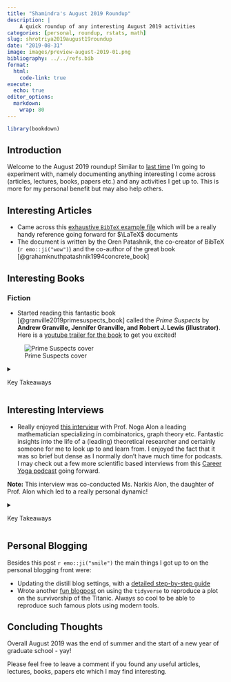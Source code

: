 ```yaml
---
title: "Shamindra's August 2019 Roundup"
description: |
    A quick roundup of any interesting August 2019 activities
categories: [personal, roundup, rstats, math]
slug: shrotriya2019august19roundup
date: "2019-08-31"
image: images/preview-august-2019-01.png
bibliography: ../../refs.bib
format: 
  html:
    code-link: true
execute:
  echo: true
editor_options: 
  markdown: 
    wrap: 80
---
```


```r
library(bookdown)
```

## Introduction

Welcome to the August 2019 roundup! Similar to [last
time](https://www.shamindras.com/posts/2019-07-30-shrotriya2019july19roundup/){target="_blank"}
I'm going to experiment with, namely documenting anything interesting I come
across (articles, lectures, books, papers etc.) and any activities I get up to.
This is more for my personal benefit but may also help others.

## Interesting Articles

-   Came across this [exhaustive `BibTeX` example
    file](http://mirrors.concertpass.com/tex-archive/biblio/bibtex/base/xampl.bib){target="_blank"}
    which will be a really handy reference going forward for $\LaTeX$ documents
-   The document is written by the Oren Patashnik, the co-creator of BibTeX
    (`r emo::ji("wow")`) and the co-author of the great book
    [@grahamknuthpatashnik1994concrete_book]

## Interesting Books

### Fiction

-   Started reading this fantastic book [@granville2019primesuspects_book]
    called the *Prime Suspects* by **Andrew Granville, Jennifer Granville, and
    Robert J. Lewis (illustrator)**. Here is a [youtube trailer for the
    book](https://www.youtube.com/watch?v=82c2HDp-ntg&feature=youtu.be){target="_blank"}
    to get you excited!

<aside>

![Prime Suspects cover](images/prime-suspects-book.png){#main-src-cover
fig-alt="Image of the cover of the book \"Prime Suspects\" by Granville et. al."
fig-align="center"}

</aside>

<details>

<summary>

Key Takeaways

</summary>

-   This is essentially an introduction to analytic number theory disguised as a
    fast-moving graphic novel murder mystery
-   For any mathematics fans (who isn't though?) there are lots of funny easter
    eggs to be found in the frame backgrounds
-   This a very unique exposition on number theory, a subject in which I have
    negligible knowledge (like most subjects)
-   The pedagogy is gentle and yet exciting emphasizing not just mathematics but
    the importance of communication of mathematical ideas to the wider public
    i.e. a meta novel if you like
-   I hope to see more books in this mathematical graphic novel genre. The last
    one I read (and know of) is Logicomix [@doxiadis2009logicomix_book] which I
    highly recommend as well for anyone wishing to venture into the mysteries of
    infinity!

</details>

## Interesting Interviews

-   Really enjoyed [this
    interview](http://www.careeryoga.life/440ebcdf?fbclid=IwAR2BWeyMdhTg2fbdHp5U-D9gCy2oqLZBk2ljRBMhjtyAEtSgqBCt7kMlSFk)
    with Prof. Noga Alon a leading mathematician specializing in combinatorics,
    graph theory etc. Fantastic insights into the life of a (leading)
    theoretical researcher and certainly someone for me to look up to and learn
    from. I enjoyed the fact that it was so brief but dense as I normally don't
    have much time for podcasts. I may check out a few more scientific based
    interviews from this [Career Yoga podcast](http://www.careeryoga.life/)
    going forward.

<aside>

**Note:** This interview was co-conducted Ms. Narkis Alon, the daughter of Prof.
Alon which led to a really personal dynamic!

</aside>

<details>

<summary>

Key Takeaways

</summary>

-   This 20min interview is really part of a podcast on careers, and the focus
    here being the lessons/insights learned from a very successful career in
    theoretical mathematical research from Prof. Alon
-   Prof. Alon appears to be extremely organized in all aspects of life,
    including packing for trips. Was asked specifically not to prepare for this
    interview `r emo::ji("smile")`
-   I've paraphrased my summaries below, any transcription errors are mine.
    Please listen to the original interview.
-   Question: What does it mean to be a mathematician?

> To mostly think about mathematical problems, there are many mathematical
> problems that have rich history, many are interesting in their own sense. It
> means to ask the right questions, think about interesting questions and tell
> the difference between what is beautiful and what is not beautiful

-   Question: What does your day look like?

> Many procedural things - teaching, meeting graduate students, reading
> mathematical papers.

> Part of the time I'm just thinking! Sometimes with other people over
> chalkboard/whiteboard, looking at a piece of paper on the table i.e. trying to
> do some computations that are relevant, thinking of relationships to the
> problem. Finding problems that are similar enough.

-   Question: It is so difficult to grasp the idea of just thinking! Most of the
    careers are based on the idea of responding to things. Often when visiting
    you in Princeton it seems you are in a room staring in the air, in another
    room people another mathematician is staring in the air, it seems like you
    are not doing anything!

> Right, and indeed in much of time you are not doing anything. **Most of the
> time you are failing and you need to get used to to it** Part of the
> satisfaction is this process is to think about something for a very long time
> without having an idea. Sometimes you solve something related

-   Question: Do you sometimes try to initiate situations that will inspire you
    to solve problems

> You go to conferences, talk to people, read papers etc. Many times you just
> need to be in a different state of mind e.g. if you forget someones name, just
> thinking about it does not always make you remember, just need to try
> something else at times. This may explain why you see people staring in the
> air! Sometimes you can go and take walks.

-   Question: When did you know you wanted to be a mathematician?

> As a child, before I was 10 years old I knew I was interested in mathematical
> puzzles. I was good at it and interested in mathematics but didn't really know
> what it involved. I always liked that it is **objective**. I was able to
> explain a solution to an adult at a party on the puzzle of the Eurovision song
> contest. The power of convincing someone is really powerful.

-   Question: Was the long list of awards you aimed for?

> No, it's nice to get such prizes but never done this with the intent. In every
> field it is important, but the glory is very limited. This is nice but you
> don't do things with this aim in mind

-   Question: In one of your discoveries, did you ever feel "this was something
    I was dreaming on and I accomplished that"

> I had a few things where I was very happy. Because I had thought about it for
> a long time and found something new. Don't think I had a specific time where I
> sat back and said this is the best discovery of their life. One should always
> think that the best discoveries are ahead of them.

-   Question: What do mathematicians do after leaving research?

> Some scientists go into scientific management. Some go into industry, but this
> is rare. As long as what I do is what I find interesting and challenging, and
> what I do is not as good as my best results I would still keep doing this.

-   Question: Does being a grandfather and becoming older change your priorities
    and motivation?

> Yes, in general you realize you want to spend time with family, children, and
> grandchildren. I don't think it comes **instead** of science. I hope to keep
> doing good work and spend time with family.

</details>

## Personal Blogging

Besides this post `r emo::ji("smile")` the main things I got up to on the
personal blogging front were:

-   Updating the distill blog settings, with a [detailed step-by-step
    guide](https://www.shamindras.com/posts/2019-07-31-shrotriya2019distillpt2/){target="_blank"}
-   Wrote another [fun
    blogpost](https://www.shamindras.com/posts/2019-07-21-shrotriya2019reprtitanic/){target="_blank"}
    on using the `tidyverse` to reproduce a plot on the survivorship of the
    Titanic. Always so cool to be able to reproduce such famous plots using
    modern tools.

## Concluding Thoughts

Overall August 2019 was the end of summer and the start of a new year of
graduate school - yay!

Please feel free to leave a comment if you found any useful articles, lectures,
books, papers etc which I may find interesting.

